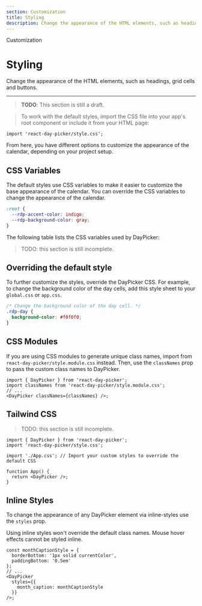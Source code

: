 ```yaml
---
section: Customization
title: Styling
description: Change the appearance of the HTML elements, such as headings, grid cells and buttons.
---
```


<SectionTitle>Customization</SectionTitle>

# Styling

<Description>
  Change the appearance of the HTML elements, such as headings, grid cells and
  buttons.
</Description>

---

> **TODO**: This section is still a draft.

> To work with the default styles, import the CSS file into your app's root component or include it from your HTML page:

```tsx title="App.tsx"
import 'react-day-picker/style.css';
```

From here, you have different options to customize the appearance of the calendar, depending on your project setup.

## CSS Variables

The default styles use CSS variables to make it easier to customize the base appearance of the calendar. You can override the CSS variables to change the appearance of the calendar.

```css title="global.css"
:root {
  --rdp-accent-color: indigo;
  --rdp-background-color: gray;
}
```

The following table lists the CSS variables used by DayPicker:

> TODO: this section is still incomplete.

## Overriding the default style

To further customize the styles, override the DayPicker CSS. For example, to change the background color of the day cells, add this style sheet to your `global.css` or `app.css`.

```css title="global.css"
/* Change the background color of the day cell. */
.rdp-day {
  background-color: #f0f0f0;
}
```

## CSS Modules

If you are using CSS modules to generate unique class names, import from `react-day-picker/style.module.css`
instead. Then, use the `classNames` prop to pass the custom class names to DayPicker.

```tsx
import { DayPicker } from 'react-day-picker';
import classNames from 'react-day-picker/style.module.css';
// ...
<DayPicker classNames={classNames} />;
```

## Tailwind CSS

> TODO: this section is still incomplete.

```tsx filename="App.tsx" {4}
import { DayPicker } from 'react-day-picker';
import 'react-day-picker/style.css';

import './App.css'; // Import your custom styles to override the default CSS

function App() {
  return <DayPicker />;
}
```

## Inline Styles

To change the appearance of any DayPicker element via inline-styles use the `styles` prop.

Using inline styles won't override the default class names. Mouse hover effects cannot be styled inline.

```tsx
const monthCaptionStyle = {
  borderBottom: '1px solid currentColor',
  paddingBottom: '0.5em'
};
// ...
<DayPicker
  styles={{
    month_caption: monthCaptionStyle
  }}
/>;
```
